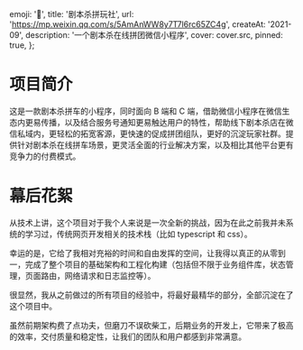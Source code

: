 
  emoji: '🚗',
  title: '剧本杀拼玩社',
  url: 'https://mp.weixin.qq.com/s/5AmAnWW8y7T7l6rc65ZC4g',
  createAt: '2021-09',
  description: '一个剧本杀在线拼团微信小程序',
  cover: cover.src,
  pinned: true,
};

# 项目简介

这是一款剧本杀拼车的小程序，同时面向 B 端和 C 端，借助微信小程序在微信生态内更易传播，以及结合服务号通知更易触达用户的特性，帮助线下剧本杀店在微信私域内，更轻松的拓宽客源，更快速的促成拼团组队，更好的沉淀玩家社群。提供针对剧本杀在线拼车场景，更灵活全面的行业解决方案，以及相比其他平台更有竞争力的付费模式。

# 幕后花絮

从技术上讲，这个项目对于我个人来说是一次全新的挑战，因为在此之前我并未系统的学习过，传统网页开发相关的技术栈（比如 typescript 和 css）。

幸运的是，它给了我相对充裕的时间和自由发挥的空间，让我得以真正的从零到一，完成了整个项目的基础架构和工程化构建（包括但不限于业务组件库，状态管理，页面路由，网络请求和日志监控等）。

很显然，我从之前做过的所有项目的经验中，将最好最精华的部分，全部沉淀在了这个项目中。

虽然前期架构费了点功夫，但磨刀不误砍柴工，后期业务的开发上，它带来了极高的效率，交付质量和稳定性，让我们的团队和用户都感到非常满意。
